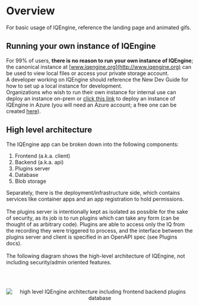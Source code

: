 # Overview

For basic usage of IQEngine, reference the landing page and animated gifs.
<br />

## Running your own instance of IQEngine

For 99% of users, **there is no reason to run your own instance of IQEngine**;
the canonical instance at [www.iqengine.org](http://www.iqengine.org) can be used to view local files or access your private storage account.
<br />
A developer working on IQEngine should reference the New Dev Guide for how to set up a local instance for development.
<br />
Organizations who wish to run their own instance for internal use can deploy an instance on-prem or [click this link](https://portal.azure.com/#create/Microsoft.Template/uri/https%3A%2F%2Fraw.githubusercontent.com%2FIQEngine%2FIQEngine%2Fmain%2Finfra%2Fiqengine.json) to deploy an instance of IQEngine in Azure (you will need an Azure account; a free one can be created [here](https://azure.microsoft.com/en-us/free/)).
<br />

## High level architecture

The IQEngine app can be broken down into the following components:

1. Frontend (a.k.a. client)
2. Backend (a.k.a. api)
3. Plugins server
4. Database
5. Blob storage

Separately, there is the deployment/infrastructure side, which contains services like container apps and an app registration to hold permissions.
<br></br>
The plugins server is intentionally kept as isolated as possible for the sake of security,
as its job is to run plugins which can take any form (can be thought of as arbitrary code).
Plugins are able to access only the IQ from the recording they were triggered to process,
and the interface between the plugins server and client is specified in an OpenAPI spec (see Plugins docs).
<br></br>
The following diagram shows the high-level architecture of IQEngine, not including security/admin oriented features.

<br></br>
<center>
<div className="bg-white lg:w-2/3 md:w-3/4 p-0 m-0">
<img className="w-full p-0 m-0" src={'/security_overview.drawio.png'} alt="high level IQEngine architecture including frontend backend plugins database"  />
</div>
</center>
<br></br>
